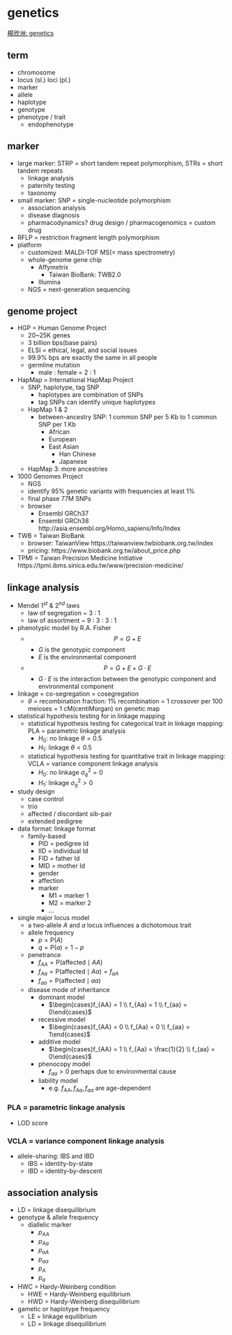 # genetics

::: {show-in="html"}
[楊欣洲: genetics](https://www.youtube.com/playlist?list=PLTp0eSi9MdkPp0swo8-VVplaG8bateq7q)
:::

::: {show-in="pdf"}
\begin{CJK}{UTF8}{bsmi}
楊欣洲: genetics https://www.youtube.com/playlist?list=PLTp0eSi9MdkPp0swo8-VVplaG8bateq7q
\end{CJK}
:::

## term

- chromosome
- locus (sl.) loci (pl.)
- marker
- allele
- haplotype
- genotype
- phenotype / trait
    - endophenotype
  
## marker

- large marker: STRP = short tandem repeat polymorphism, STRs = short tandem repeats
    - linkage analysis
    - paternity testing
    - taxonomy
- small marker: SNP = single-nucleotide polymorphism
    - association analysis
    - disease diagnosis
    - pharmacodynamics? drug design / pharmacogenomics = custom drug
- RFLP = restriction fragment length polymorphism
- platform
    - customized: MALDI-TOF MS(= mass spectrometry)
    - whole-genome gene chip
        - Affymetrix
            - Taiwan BioBank: TWB2.0
        - Illumina
    - NGS = next-generation sequencing

## genome project

- HGP = Human Genome Project
    - 20~25K genes
    - 3 billion bps(base pairs)
    - ELSI = ethical, legal, and social issues
    - 99.9% bps are exactly the same in all people
    - germline mutation
        - male : female = 2 : 1
- HapMap = International HapMap Project
    - SNP, haplotype, tag SNP
        - haplotypes are combination of SNPs
        - tag SNPs can identify unique haplotypes
    - HapMap 1 & 2
        - between-ancestry SNP: 1 common SNP per 5 Kb to 1 common SNP per 1 Kb
            - African
            - European
            - East Asian
                - Han Chinese
                - Japanese
    - HapMap 3: more ancestries
- 1000 Genomes Project
    - NGS
    - identify 95% genetic variants with frequencies at least 1%
    - final phase 77M SNPs
    - browser
        - Ensembl GRCh37
        - Ensembl GRCh38 http://asia.ensembl.org/Homo_sapiens/Info/Index
- TWB = Taiwan BioBank
    - browser: TaiwanView https://taiwanview.twbiobank.org.tw/index
    - pricing: https://www.biobank.org.tw/about_price.php
    
- TPMI = Taiwan Precision Medicine Initiative https://tpmi.ibms.sinica.edu.tw/www/precision-medicine/


## linkage analysis

- Mendel $1^{st}$ & $2^{nd}$ laws
    - law of segregation ~ 3 : 1
    - law of assortment ~ 9 : 3 : 3 : 1
- phenotypic model by R.A. Fisher
    - $$P = G + E$$
        - $G$ is the genotypic component
        - $E$ is the environmental component
    - $$P = G + E + G \cdot E$$
      - $G \cdot E$ is the interaction between the genotypic component and environmental component
- linkage = co-segregation = cosegregation
    - $\theta$ = recombination fraction: 1% recombination = 1 crossover per 100 meioses = 1 cM(centiMorgan) on genetic map
- statistical hypothesis testing for in linkage mapping
    - statistical hypothesis testing for categorical trait in linkage mapping: PLA = parametric linkage analysis
        - $H_0$: no linkage $\theta = 0.5$
        - $H_1$: linkage $\theta < 0.5$
    - statistical hypothesis testing for quantitative trait in linkage mapping: VCLA = variance component linkage analysis
        - $H_0$: no linkage $\sigma^2_{q} = 0$
        - $H_1$: linkage $\sigma^2_{q} > 0$
- study design
    - case control
    - trio
    - affected / discordant sib-pair
    - extended pedigree
- data format: linkage format
    - family-based
        - PID = pedigree Id
        - IID = individual Id
        - FID = father Id
        - MID = mother Id
        - gender
        - affection
        - marker
            - M1 = marker 1
            - M2 = marker 2
            - ...
- single major locus model
    - a two-allele $A$ and $a$ locus influences a dichotomous trait
    - allele frequency
        - $p = \mathrm{P}\left(A\right)$
        - $q = \mathrm{P}\left(a\right) = 1-p$
    - penetrance
        - $f_{AA} = \mathrm{P}\left(\text{affected}\mid AA\right)$
        - $f_{Aa} = \mathrm{P}\left(\text{affected}\mid Aa\right) = f_{aA}$
        - $f_{aa} = \mathrm{P}\left(\text{affected}\mid aa\right)$
    - disease mode of inheritance
        - dominant model
            - $\begin{cases}f_{AA} = 1 \\ f_{Aa} = 1 \\ f_{aa} = 0\end{cases}$
        - recessive model
            - $\begin{cases}f_{AA} = 0 \\ f_{Aa} = 0 \\ f_{aa} = 1\end{cases}$
        - additive model
            - $\begin{cases}f_{AA} = 1 \\ f_{Aa} = \frac{1}{2} \\ f_{aa} = 0\end{cases}$
        - phenocopy model
            - $f_{aa} > 0$ perhaps due to environmental cause
        - liability model
            - e.g. $f_{AA},f_{Aa},f_{aa}$ are age-dependent

### PLA = parametric linkage analysis

- LOD score

### VCLA = variance component linkage analysis

- allele-sharing: IBS and IBD
    - IBS = identity-by-state
    - IBD = identity-by-descent

## association analysis

- LD = linkage disequilibrium
- genotype & allele frequency
    - diallelic marker
        - $p_{AA}$
        - $p_{Aa}$
        - $p_{aA}$
        - $p_{aa}$
        - $p_{A}$
        - $p_{a}$
- HWC = Hardy-Weinberg condition
    - HWE = Hardy-Weinberg equilibrium
    - HWD = Hardy-Weinberg disequilibrium
- gametic or haplotype frequency
    - LE = linkage equilibrium
    - LD = linkage disequilibrium